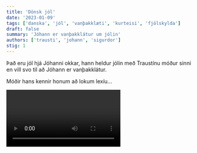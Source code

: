 ```yaml
---
title: 'Dönsk jól'
date: '2023-01-09'
tags: ['danska', 'jól', 'vanþakklæti', 'kurteisi', 'fjölskylda']
draft: false
summary: 'Jóhann er vanþakklátur um jólin'
authors: ['trausti', 'johann', 'sigurdor']
stig: 1
---
```


Það eru jól hjá Jóhanni okkar, hann heldur jólin með Traustínu móður sinni
en vill svo til að Jóhann er vanþakklátur.

Móðir hans kennir honum að lokum lexíu...

<Video id="3Y9-Xj5psmI" myndatextar />
